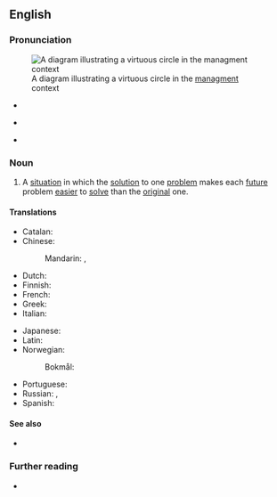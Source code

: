 ==English==
{{was wotd|2018|October|6}}

===Pronunciation===
[[File:Virtuous circle in management.svg|thumb|A diagram illustrating a virtuous circle in the [[managment]] context]]

* {{a|RP}} {{IPA|/ˈvɜːt͡ʃʊəs ˈsɜːkəl/|lang=en}}
* {{a|GA}} {{IPA|/ˈvɝt͡ʃuəs ˈsɝkəl/|lang=en}}
* {{hyphenation|vir|tu|ous cir|cle|lang=en}}

===Noun===
{{en-noun}}

# A [[situation]] in which the [[solution]] to one [[problem]] makes each [[future]] problem [[easy|easier]] to [[solve]] than the [[original]] one.
#: {{synonyms|en|virtuous cycle}}
#: {{antonyms|en|vicious circle}}

====Translations====
{{trans-top|situation in which the solution to one problem makes each future problem easier to solve}}
* Catalan: {{t|ca|cercle virtuós|m}}
* Chinese:
*: Mandarin: {{t+|cmn|良性循環}}, {{t+|cmn|良性循环|tr=liángxìng xúnhuán}}
* Dutch: {{t|nl|virtueuze cirkel|m}}
* Finnish: {{t|fi|hyvän kierre}}
* French: {{t+|fr|cercle vertueux|m}}
* Greek: {{t|el|ενάρετος κύκλος|m}}
* Italian: {{t|it|circolo virtuoso|m}}
{{trans-mid}}
* Japanese: {{t|ja|好循環}}
* Latin: {{t|la|circulus virtuōsus|m}}
* Norwegian:
*: Bokmål: {{t|nb|god sirkel|m}}
* Portuguese: {{t|pt|círculo virtuoso|m}}
* Russian: {{t|ru|благотво́рный круг|m}}, {{t|ru|доброде́тельный круг|m}}
* Spanish: {{t|es|círculo virtuoso|m}}
{{trans-bottom}}

====See also====
* {{l|en|positive feedback}}

===Further reading===
* {{pedia|virtuous circle and vicious circle}}